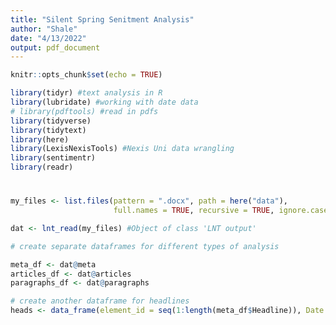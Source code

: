 ```yaml
---
title: "Silent Spring Senitment Analysis"
author: "Shale"
date: "4/13/2022"
output: pdf_document
---
```


```r
knitr::opts_chunk$set(echo = TRUE)

library(tidyr) #text analysis in R
library(lubridate) #working with date data
# library(pdftools) #read in pdfs
library(tidyverse)
library(tidytext)
library(here)
library(LexisNexisTools) #Nexis Uni data wrangling
library(sentimentr)
library(readr)
```

# 

```r
my_files <- list.files(pattern = ".docx", path = here("data"),
                       full.names = TRUE, recursive = TRUE, ignore.case = TRUE)

dat <- lnt_read(my_files) #Object of class 'LNT output'
```

```r
# create separate dataframes for different types of analysis

meta_df <- dat@meta
articles_df <- dat@articles
paragraphs_df <- dat@paragraphs
```

```r
# create another dataframe for headlines
heads <- data_frame(element_id = seq(1:length(meta_df$Headline)), Date = meta_df$Date, Headline = meta_df$Headline)
```

